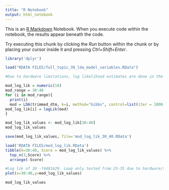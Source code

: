 ---
title: "R Notebook"
output: html_notebook
---

This is an [R Markdown](http://rmarkdown.rstudio.com) Notebook. When you execute code within the notebook, the results appear beneath the code. 

Try executing this chunk by clicking the *Run* button within the chunk or by placing your cursor inside it and pressing *Ctrl+Shift+Enter*. 
```{r}
library('dplyr')
```

```{r}
load("RDATA FILES/full_topic_30_lda_model_variables.RData")
```

```{r}
#Due to hardware limitations, log likelihood estimates are done in the intervals 25-35, 20 was chosen because of its log likelihood values and extrapolation.

mod_log_lik = numeric(10)
mod_range = 30:40
for (i in mod_range){
  print(i)
  mod = LDA(trimmed_dtm, k=i, method="Gibbs", control=list(iter = 1000, seed = 1, verbose = 200))
mod_log_lik[i] = logLik(mod)
}

mod_log_lik_values <- mod_log_lik[30:40]
mod_log_lik_values

save(mod_log_lik_values, file='mod_log_lik_30_40.RData')

```

```{r}
load('RDATA FILES/mod_log_lik.RData')
tibble(k=30:40, Score = mod_log_lik_values) %>%
  top_n(3,Score) %>%
  arrange(-Score)
```



```{r log_lik plot}
#Log lik of 20 -74481429. Loop only tested from 25-35 due to hardware/time issues. 20 has the most-log-likelihood among the options so it is chosen. K values of 20 and 30 are also compared and 20 shows more sensible topics from intuition.
plot(x=30:40,y=mod_log_lik_values)
```
```{r}
mod_log_lik_values
```

